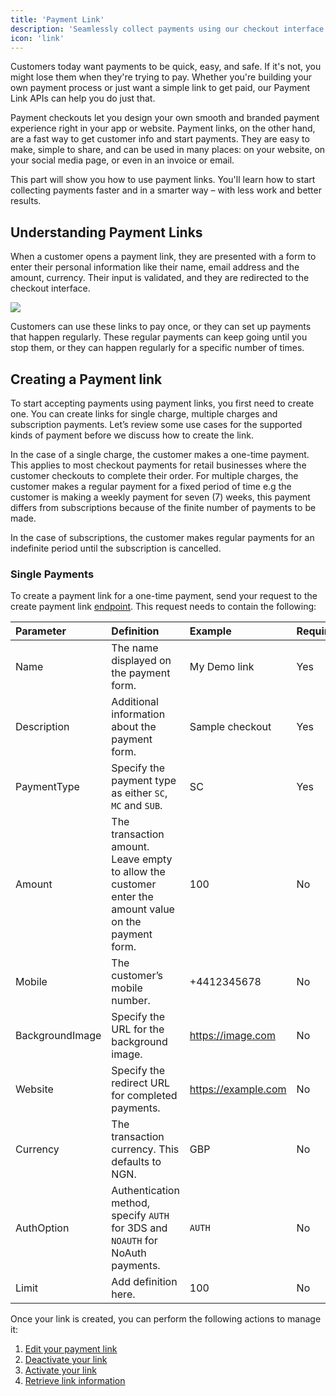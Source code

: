 ```yaml
---
title: 'Payment Link'
description: 'Seamlessly collect payments using our checkout interface.'
icon: 'link'
---
```


Customers today want payments to be quick, easy, and safe. If it's not, you might lose them when they're trying to pay. Whether you're building your own payment process or just want a simple link to get paid, our Payment Link APIs can help you do just that.

Payment checkouts let you design your own smooth and branded payment experience right in your app or website. Payment links, on the other hand, are a fast way to get customer info and start payments. They are easy to make, simple to share, and can be used in many places: on your website, on your social media page, or even in an invoice or email.

This part will show you how to use payment links. You'll learn how to start collecting payments faster and in a smarter way – with less work and better results.

## Understanding Payment Links
When a customer opens a payment link, they are presented with a form to enter their personal information like their name, email address and the amount, currency. Their input is validated, and they are redirected to the checkout interface.

<img src="/images/checkout.png" />

Customers can use these links to pay once, or they can set up payments that happen regularly. These regular payments can keep going until you stop them, or they can happen regularly for a specific number of times.

## Creating a Payment link
To start accepting payments using payment links, you first need to create one. You can create links for single charge, multiple charges and subscription payments. Let’s review some use cases for the supported kinds of payment before we discuss how to create the link.

In the case of a single charge, the customer makes a one-time payment. This applies to most checkout payments for retail businesses where the customer checkouts to complete their order. For multiple charges, the customer makes a regular payment for a fixed period of time e.g the customer is making a weekly payment for seven (7) weeks, this payment differs from subscriptions because of the finite number of payments to be made. 

In the case of subscriptions, the customer makes regular payments for an indefinite period until the subscription is cancelled.

### Single Payments
To create a payment link for a one-time payment, send your request to the create payment link [endpoint](/api-reference/payment-link/create-link). This request needs to contain the following:

| Parameter                 | Definition                                                                                            | Example            | Required |
| :------------------------ | :---------------------------------------------------------------------------------------------------- | :----------------- | :------- |
| Name                      | The name displayed on the payment form.                                                               | My Demo link       | Yes      |
| Description               | Additional information about the payment form.                                                        | Sample checkout    | Yes      |
| PaymentType               | Specify the payment type as either `SC`, `MC` and `SUB`.                                                    | SC                 | Yes      |
| Amount                    | The transaction amount. Leave empty to allow the customer enter the amount value on the payment form. | 100                | No       |
| Mobile                    | The customer’s mobile number.                                                                         | +4412345678        | No       |
| BackgroundImage           | Specify the URL for the background image.                                                             | https://image.com  | No       |
| Website                   | Specify the redirect URL for completed payments.                                                      | https://example.com| No       |
| Currency                  | The transaction currency. This defaults to NGN.                                                       | GBP                | No       |
| AuthOption                | Authentication method, specify `AUTH` for 3DS and `NOAUTH` for NoAuth payments.                       | `AUTH`             | No       |
| Limit                     | Add definition here.                                                                                  | 100                | No       |

Once your link is created, you can perform the following actions to manage it:
1. [Edit your payment link](/api-reference/payment-link/edit-link)
2. [Deactivate your link](/api-reference/payment-link/deactivate-link)
3. [Activate your link](/api-reference/payment-link/activate-link)
4. [Retrieve link information](/api-reference/payment-link/fetch-links)